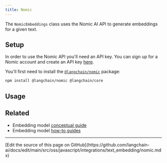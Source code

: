 ```yaml
---
title: Nomic
---
```


The `NomicEmbeddings` class uses the Nomic AI API to generate embeddings for a given text.

## Setup

In order to use the Nomic API you'll need an API key.
You can sign up for a Nomic account and create an API key [here](https://atlas.nomic.ai/).

You'll first need to install the [`@langchain/nomic`](https://www.npmjs.com/package/@langchain/nomic) package:


<IntegrationInstallTooltip/>

```bash npm
npm install @langchain/nomic @langchain/core
```

## Usage


<Nomic />

## Related

- Embedding model [conceptual guide](/oss/javascript/integrations/text_embedding)
- Embedding model [how-to guides](/oss/javascript/integrations/text_embedding)

---

<Callout icon="pen-to-square" iconType="regular">
  [Edit the source of this page on GitHub](https://github.com/langchain-ai/docs/edit/main/src/oss/javascript/integrations/text_embedding/nomic.mdx)
</Callout>
